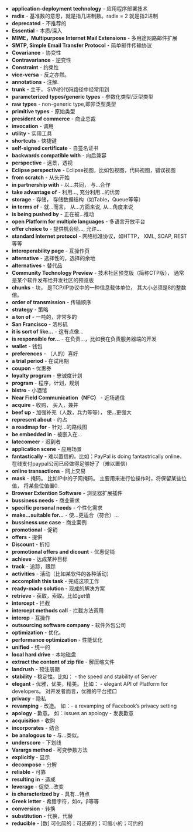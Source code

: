 + **application-deployment technology** - 应用程序部署技术
+ **radix** - 基准数的意思，就是指几进制数。radix = 2 就是指2进制
+ **deprecated** - 不推荐的
+ **Essential** - 本质/深入
+ **MIME，Multipurpose Internet Mail Extensions** - 多用途网路邮件扩展
+ **SMTP, Simple Email Transfer Protocol** - 简单邮件传输协议
+ **Covariance** - 协变性
+ **Contravariance** - 逆变性
+ **Constraint** - 约束性
+ **vice-versa** - 反之亦然。
+ **annotations** - 注解.
+ **trunk** - 主干， SVN的代码路径中经常用到
+ **parameterized types/generic types** - 参数化类型/泛型类型
+ **raw types** - non-generic type,即非泛型类型
+ **primitive types** - 原始类型
+ **president of commerce** - 商业总裁
+ **invocation** - 调用
+ **utility** - 实用工具
+ **shortcuts** - 快捷键
+ **self-signed certificate** - 自签名证书
+ **backwards compatible with** - 向后兼容
+ **perspective** - 远景，透视
+ **Eclipse perspective** - Eclipse视图，比如包视图，代码视图，错误视图
+ **from scratch** - 从头开始
+ **in partnership with** - 以...共同， 与...合作
+ **take advantage of** - 利用..., 充分利用...的优势
+ **storage** - 存储， 存储数据结构（如Table，Queue等等）
+ **in terms of** - 就...而言， 从...方面来说, 从...角度来说
+ **is being pushed by** - 正在被...推动
+ **open Platform for multiple languages** - 多语言开放平台
+ **offer choice to** - 提供机会给...,  允许...
+ **standard Internet protocol** - 网络标准协议，如HTTP， XML, SOAP, REST等等
+ **interoperability page** - 互操作页
+ **alternative** - 选择性的，选择的余地
+ **alternatives** - 替代品
+ **Community Technology Preview** - 技术社区预览版（简称CTP版）， 通常是某个软件发布给开发社区的预览版
+ **chunks** - 块， 是TCP/IP协议中的一种信息载体单位， 其大小必须是8的整数倍。     
+ **order of transmission** - 传输顺序
+ **strategy** - 策略
+ **a ton of** - 一吨的，非常多的
+ **San Francisco** - 洛杉矶
+ **it is sort of like...** - 这有点像...
+ **is responsible for...** - 在负责...，比如我在负责服务器端的开发
+ **wallet** - 钱包
+ **preferences** - （人的）喜好
+ **a trial period** - 在试用期
+ **coupon** - 优惠券
+ **loyalty program** - 忠诚度计划
+ **program** - 程序，计划，规划
+ **bistro** - 小酒馆
+ **Near Field Communication（NFC）** - 近场通信
+ **acquire** - 收购， 买入，兼并
+ **beef up** - 加强补充（人数，兵力等等）， 使...更强大
+ **represent about** - 约占
+ **a roadmap for**  - 针对...的路线图
+ **be embedded in** - 被嵌入在...
+ **latecomeer** - 迟到者
+ **application scene** - 应用场景
+ **fantastically** - 难以置信的。比如：PayPal is doing fantastrically online，在线支付paypal公司已经做得足够好了（难以置信）
+ **online transactions** - 网上交易
+ **mask** - 掩码。 比如IP中的子网掩码。 主要用来进行位操作时，将保留某些位值， 将某些位值置0.
+ **Browser Extention Software** - 浏览器扩展插件
+ **bussiness needs** - 商业需求
+ **specific personal needs** - 个性化需求
+ **make...suitable for...** - 使...更适合（符合）...
+ **bussiness use case** - 商业案例
+ **promotional** - 促销
+ **offers** - 提供
+ **Discount** - 折扣
+ **promotional offers and dicount** - 优惠促销
+ **achieve** - 达成某种目标
+ **track** - 追踪，跟踪
+ **activities** - 活动（比如某软件的各种活动）
+ **accomplish this task** - 完成这项工作
+ **ready-made solution** - 现成的解决方案
+ **retrieve** - 获取，索取。比如get值
+ **intercept** - 拦截
+ **intercept methods call** - 拦截方法调用
+ **interop** - 互操作
+ **outsourcing software company** - 软件外包公司
+ **optimization** - 优化。
+ **performance optimization** - 性能优化
+ **unified** - 统一的
+ **local hard drive** - 本地磁盘
+ **extract the content of zip file** - 解压缩文件
+ **landrush** - 预注册期
+ **stability** - 稳定性。比如： - the speed and stability of Server
+ **elegant** - 优雅，优美，精美。 比如： - elegant API of Platform for developers。 对开发者而言，优雅的平台接口
+ **privacy** - 隐私
+ **revamping** - 改造。 如：- a revamping of Facebook’s privacy setting
+ **apology** - 歉意。 如：issues an apology - 发表歉意
+ **acquisition** - 收购
+ **incorporates** - 结合
+ **be analogous to** - 与...类似。
+ **underscore** - 下划线
+ **Varargs method ** - 可变参数方法
+ **explicitly  ** - 显示
+ **decompose** - 分解
+ **reliable** - 可靠
+ **resulting in** - 造成
+ **leverage** - 促使...改变
+ **is characterized by** - 具有...特点
+ **Greek letter** - 希腊字符，如α，β等等
+ **conversion** - 转换
+ **substitution** - 代换，代替
+ **reducible** - [数] 可化简的；可还原的；可缩小的；可约的